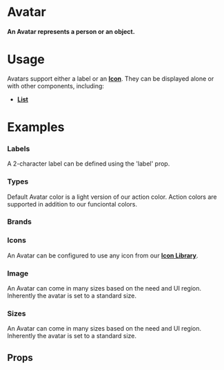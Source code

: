 
<Meta title="Atoms|Avatar" component={Avatar} />

# Avatar

#### An Avatar represents a person or an object.

<Preview withToolbar>
  <Story name="Standard">
    <Avatar label="LG" />
  </Story>
</Preview>

# Usage

Avatars support either a label or an **[Icon](/?path=/docs/atoms-icon--documentation)**. They can be displayed alone or with other components, including:

- **[List](/?path=/docs/blocks-list--documentation)**

# Examples

### Labels

A 2-character label can be defined using the 'label' prop.

<Preview>
  <Story name="Labels">
    <Grid columns="4">
      <Avatar label="AB" />
      <Avatar label="CD" />
      <Avatar label="ST" />
      <Avatar label="UV" />
    </Grid>
  </Story>
</Preview>

### Types

Default Avatar color is a light version of our action color. Action colors are supported in addition to our funciontal colors.

<Preview>
  <Story name="Types">
    <Grid columns="4">
      <Avatar label="DF" />
      <Avatar label="PR" variant="action" />
      <Avatar label="IN" variant="info" />
      <Avatar label="SC" variant="success" />
      <Avatar label="WN" variant="warning" />
      <Avatar label="AL" variant="alert" />
    </Grid>
  </Story>
</Preview>

### Brands


<Preview>
  <Story name="Brands">
    <Grid columns="4">
      <Avatar label="PR" brand="research" />
      <Avatar label="IN" brand="bi" />
      <Avatar label="SC" brand="broker" />
      <Avatar label="WN" brand="jobs" />
      <Avatar label="PR" brand="brand1" />
      <Avatar label="IN" brand="brand2" />
      <Avatar label="SC" brand="brand3" />
      <Avatar label="WN" brand="brand4" />
    </Grid>
  </Story>
</Preview>

### Icons

An Avatar can be configured to use any icon from our **[Icon Library](/?path=/docs/application-libraries-icon-library--app-icons)**.

<Preview>
  <Story name="Icons">
    <Grid columns="4">
      <Avatar icon="alert" />
      <Avatar icon="bookmark_solid" />
      <Avatar icon="home" />
      <Avatar icon="mail" />
    </Grid>
  </Story>
</Preview>


### Image

An Avatar can come in many sizes based on the need and UI region. Inherently the avatar is set to a standard size.

<Preview>
  <Story name="Image">
    <Grid columns="5">
      <Avatar icon="https://encrypted-tbn0.gstatic.com/images?q=tbn:ANd9GcRKFattKrNRvWlq7W5k_19wjiYpmqVUFgw4vDIrgWL5l2BQuRAE" alt="kitten"/>
      <Avatar icon="https://cdn.facilityexecutive.com/wp-content/uploads/2019/09/38391858_ml-800x418-1-574x300.jpg" alt="skyline"/>
      <Avatar icon="http://localhost:9009/static/media/modern exterior 1.31bf3931.jpg" alt="building"/>
      <Avatar icon="https://cdn.facilityexecutive.com/wp-content/uploads/2019/09/38391858_ml-800x418-1-574x300.jpg" alt="skyline"/>
      <Avatar icon="https://encrypted-tbn0.gstatic.com/images?q=tbn:ANd9GcRKFattKrNRvWlq7W5k_19wjiYpmqVUFgw4vDIrgWL5l2BQuRAE" alt="kitten"/>
     </Grid>
  </Story>
</Preview>

### Sizes

An Avatar can come in many sizes based on the need and UI region. Inherently the avatar is set to a standard size.

<Preview>
  <Story name="Sizes">
    <Grid columns="5" align="bottom">
      <Avatar label="xs" size="xs" />
      <Avatar label="sm" size="sm" />
      <Avatar label="df" />
      <Avatar label="lg" size="lg" />
      <Avatar label="xl" size="xl" />
      <Avatar icon="home" size="xs" />
      <Avatar icon="home" size="sm" />
      <Avatar icon="home" />
      <Avatar icon="home" size="lg" />
      <Avatar icon="home" size="xl" />
    </Grid>
  </Story>
</Preview>



## Props

<Props of={Avatar} />
